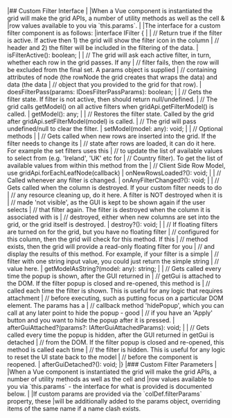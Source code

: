 <framework-specific-section frameworks="vue">
|## Custom Filter Interface
|
|When a Vue component is instantiated the grid will make the grid APIs, a number of utility methods as well as the cell &
|row values available to you via `this.params`.
|
|The interface for a custom filter component is as follows:
</framework-specific-section>

<framework-specific-section frameworks="vue">
<snippet transform={false} language="ts">
|interface IFilter {
|
|    // Return true if the filter is active. If active then 1) the grid will show the filter icon in the column
|    // header and 2) the filter will be included in the filtering of the data.
|    isFilterActive(): boolean;
|
|    // The grid will ask each active filter, in turn, whether each row in the grid passes. If any
|    // filter fails, then the row will be excluded from the final set. A params object is supplied
|    // containing attributes of node (the rowNode the grid creates that wraps the data) and data (the data
|    // object that you provided to the grid for that row).
|    doesFilterPass(params: IDoesFilterPassParams): boolean;
|
|    // Gets the filter state. If filter is not active, then should return null/undefined.
|    // The grid calls getModel() on all active filters when gridApi.getFilterModel() is called.
|    getModel(): any;
|
|    // Restores the filter state. Called by the grid after gridApi.setFilterModel(model) is called.
|    // The grid will pass undefined/null to clear the filter.
|    setModel(model: any): void;
|
|    // Optional methods
|
|    // Gets called when new rows are inserted into the grid. If the filter needs to change its
|    // state after rows are loaded, it can do it here. For example the set filters uses this
|    // to update the list of available values to select from (e.g. 'Ireland', 'UK' etc for
|    // Country filter). To get the list of available values from within this method from the
|    // Client Side Row Model, use gridApi.forEachLeafNode(callback)
|    onNewRowsLoaded?(): void;
|
|    // Called whenever any filter is changed.
|    onAnyFilterChanged?(): void;
|
|    // Gets called when the column is destroyed. If your custom filter needs to do
|    // any resource cleaning up, do it here. A filter is NOT destroyed when it is
|    // made 'not visible', as the GUI is kept to be shown again if the user selects
|    // that filter again. The filter is destroyed when the column it is associated with is
|    // destroyed, either when new columns are set into the grid, or the grid itself is destroyed.
|    destroy?(): void;
|
|    // If floating filters are turned on for the grid, but you have no floating filter
|    // configured for this column, then the grid will check for this method. If this
|    // method exists, then the grid will provide a read-only floating filter for you
|    // and display the results of this method. For example, if your filter is a simple
|    // filter with one string input value, you could just return the simple string
|    // value here.
|    getModelAsString?(model: any): string;
|
|    // Gets called every time the popup is shown, after the GUI returned in
|    // getGui is attached to the DOM. If the filter popup is closed and re-opened, this method is
|    // called each time the filter is shown. This is useful for any logic that requires attachment
|    // before executing, such as putting focus on a particular DOM element. The params has a
|    // callback method 'hidePopup', which you can call at any later point to hide the popup - good
|    // if you have an 'Apply' button and you want to hide the popup after it is pressed.
|    afterGuiAttached?(params?: IAfterGuiAttachedParams): void;
|
|    // Gets called every time the popup is hidden, after the GUI returned in getGui is detached
|    // from the DOM. If the filter popup is closed and re-opened, this method is called each time
|    // the filter is hidden. This is useful for any logic to reset the UI state back to the model
|    // before the component is reopened.
|    afterGuiDetached?(): void;
|}
</snippet>
</framework-specific-section>

<framework-specific-section frameworks="vue">
|### Custom Filter Parameters
|
|When a Vue component is instantiated the grid will make the grid APIs, a number of utility methods as well as the cell and 
|row values available to you via `this.params` - the interface for what is provided is documented below.  
|
|If custom params are provided via the `colDef.filterParams` property, these
|will be additionally added to the params object, overriding items of the same name if a name clash exists.
</framework-specific-section>